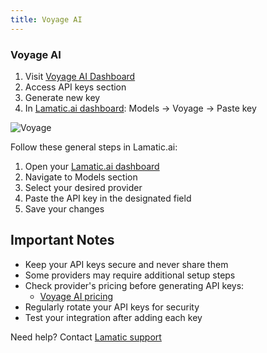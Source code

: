 ```yaml
---
title: Voyage AI
---
```



[Voyage AI Dashboard]: https://dash.voyageai.com/
[Voyage AI pricing]: https://docs.voyageai.com/docs/pricing

[Lamatic.ai dashboard]: https://dashboard.lamatic.ai
[Lamatic support]: https://support.lamatic.ai

### Voyage AI
1. Visit [Voyage AI Dashboard][Voyage AI Dashboard]
2. Access API keys section
3. Generate new key
4. In [Lamatic.ai dashboard]: Models → Voyage → Paste key

![Voyage](./img/Voyage.png)

Follow these general steps in Lamatic.ai:
1. Open your [Lamatic.ai dashboard]
2. Navigate to Models section
3. Select your desired provider
4. Paste the API key in the designated field
5. Save your changes

## Important Notes
- Keep your API keys secure and never share them
- Some providers may require additional setup steps
- Check provider's pricing before generating API keys:
  - [Voyage AI pricing]
- Regularly rotate your API keys for security
- Test your integration after adding each key


Need help? Contact [Lamatic support]